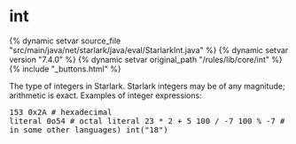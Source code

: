 <html devsite>
<head>
  <meta name="project_path" value="/_project.yaml">
  <meta name="book_path" value="/versions/7.4.0/_book.yaml">
</head>
<body>

<h1 class="page-title" id="modules.int">int</h1>

{% dynamic setvar source_file "src/main/java/net/starlark/java/eval/StarlarkInt.java" %}
{% dynamic setvar version "7.4.0" %}
{% dynamic setvar original_path "/rules/lib/core/int" %}
{% include "_buttons.html" %}
<!-- {% raw %} -->

The type of integers in Starlark. Starlark integers may be of any magnitude; arithmetic is exact. Examples of integer expressions:<br><pre class="language-python">153
0x2A  # hexadecimal literal
0o54  # octal literal
23 * 2 + 5
100 / -7
100 % -7  # -5 (unlike in some other languages)
int("18")
</pre>



</body>
</html>

<!-- {% endraw %} -->
